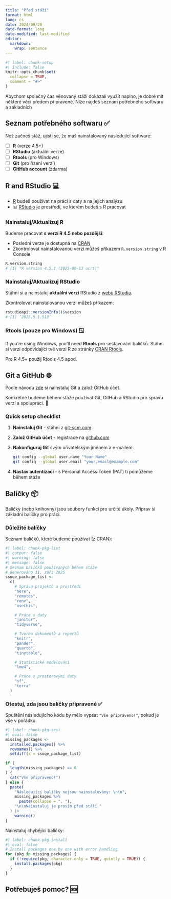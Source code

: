 ---
title: "Před stáží"
format: html
lang: cs
date: 2024/09/20
date-format: long
date-modified: last-modified
editor: 
  markdown: 
    wrap: sentence
---

```{r}
#| label: chunk-setup
#| include: false
knitr::opts_chunk$set(
  collapse = TRUE,
  comment = "#>"
)
```

Abychom společný čas věnovaný stáži dokázali využít naplno, je dobré mít některé věci předem připravené. Níže najdeš seznam potřebného softwaru a základních 

## Seznam potřebného softwaru ✅

Než začneš stáž, ujisti se, že máš nainstalovaný následující software:

- [ ] **R** (verze 4.5+)
- [ ] **RStudio** (aktuální verze)
- [ ] **Rtools** (pro Windows)
- [ ] **Git** (pro řízení verzí)
- [ ] **GitHub account** (zdarma)

## R and RStudio 💻

- [R](https://en.wikipedia.org/wiki/R_(programming_language)) budeš používat na práci s daty a na jejich analýzu
- 📊 [RStudio](https://posit.co/products/open-source/rstudio/) je prostředí, ve kterém budeš s R pracovat

### Nainstaluj/Aktualizuj R

Budeme pracovat **s verzí R 4.5 nebo pozdější**:

- Poslední verze je dostupná na [CRAN](https://cran.r-project.org/)
- Zkontrolovat nainstalovanou verzi můžeš příkazem `R.version.string` v R Console

```r
R.version.string
# [1] "R version 4.5.1 (2025-06-13 ucrt)"
```

### Nainstaluj/Aktualizuj RStudio

Stáhni si a nainstaluj **aktuální verzi** RStudio z [webu RStudia](https://rstudio.com/products/rstudio/download/).

Zkontrolovat nainstalovanou verzi můžeš příkazem:

```r
rstudioapi::versionInfo()$version
# [1] ‘2025.5.1.513’
```

### Rtools (pouze pro Windows) 🪟

If you're using Windows, you'll need **Rtools** pro sestavování balíčků. Stáhni si verzi odpovídající tvé verzi R ze stránky [CRAN Rtools](https://cran.r-project.org/bin/windows/Rtools/).

Pro R 4.5+ použij Rtools 4.5 apod.

## Git a GitHub 🌐

Podle návodu [zde](https://ondrejmottl.github.io/VersionControl_gitHell/) si nainstaluj Git a založ GitHub účet.

Konkrétně budeme během stáže používat Git, GitHub a RStudio pro správu verzí a spolupráci. 🤝

### Quick setup checklist

1. **Nainstaluj Git** - stáhni z [git-scm.com](https://git-scm.com/)
2. **Založ GitHub účet** - registrace na [github.com](https://github.com/)
3. **Nakonfiguruj Git** svým uřivatelským jménem a e-mailem:
   ```bash
   git config --global user.name "Your Name"
   git config --global user.email "your.email@example.com"
   ```
4. **Nastav autentizaci** - s Personal Access Token (PAT) ti pomůžeme během stáže

## Balíčky 📦

Balíčky (nebo knihovny) jsou soubory funkcí pro určité úkoly. Připrav si základní balíčky pro práci.

### Důležité balíčky

Seznam balíčků, které budeme používat (z CRAN):

```{r}
#| label: chunk-pkg-list
#| output: false
#| warning: false
#| message: false
# Seznam balíčků používaných během stáže
# Generováno 11. září 2025
ssoqe_package_list <-
  c(
    # Správa projektů a prostředí
    "here",
    "remotes",
    "renv",
    "usethis",

    # Práce s daty
    "janitor",
    "tidyverse",

    # Tvorba dokumentů a reportů
    "knitr",
    "pander",
    "quarto",
    "tinytable",

    # Statistické modelování
    "lme4",

    # Práce s prostorovými daty
    "sf",
    "terra"
  )

```

### Otestuj, zda jsou balíčky připravené ✅

Spuštění následujícího kódu by mělo vypsat `"Vše připraveno!"`, pokud je vše v pořádku.

```{r}
#| label: chunk-pkg-test
#| eval: false
missing_packages <-
  installed.packages() %>%
  rownames() %>%
  setdiff(x = ssoqe_package_list)

if (
  length(missing_packages) == 0
) {
  cat("Vše připraveno!")
} else {
  paste(
    "Následující balíčky nejsou nainstalovány: \n\n",
    missing_packages %>%
      paste(collapse = ", "),
    "\n\nNainstaluj je prosím před stáží."
  ) |>
    warning()
}

```

Nainstaluj chybějící balíčky:

```{r}
#| label: chunk-pkg-install
#| eval: false
# Install packages one by one with error handling
for (pkg in missing_packages) {
  if (!require(pkg, character.only = TRUE, quietly = TRUE)) {
    install.packages(pkg)
  }
}
```


## Potřebuješ pomoc? 🆘


